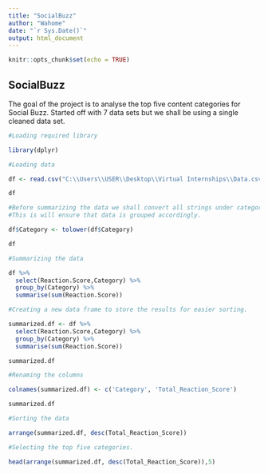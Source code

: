 ---
title: "SocialBuzz"
author: "Wahome"
date: "`r Sys.Date()`"
output: html_document
---

```{r setup, include=FALSE}
knitr::opts_chunk$set(echo = TRUE)
```

## SocialBuzz

The goal of the project is to analyse the top five content categories for Social Buzz.
Started off with 7 data sets but we shall be using a single cleaned data set.

```{r}
#Loading required library

library(dplyr)

```

```{r}
#Loading data

df <- read.csv("C:\\Users\\USER\\Desktop\\Virtual Internships\\Data.csv")

df

```

```{r}
#Before summarizing the data we shall convert all strings under category to lower.
#This is will ensure that data is grouped accordingly.

df$Category <- tolower(df$Category)

df

```


```{r}
#Summarizing the data

df %>%
  select(Reaction.Score,Category) %>%
  group_by(Category) %>%
  summarise(sum(Reaction.Score))

```

```{r}

#Creating a new data frame to store the results for easier sorting.

summarized.df <- df %>%
  select(Reaction.Score,Category) %>%
  group_by(Category) %>%
  summarise(sum(Reaction.Score))

summarized.df

```

```{r}
#Renaming the columns

colnames(summarized.df) <- c('Category', 'Total_Reaction_Score')

summarized.df

```

```{r}
#Sorting the data

arrange(summarized.df, desc(Total_Reaction_Score))

```

```{r}
#Selecting the top five categories.

head(arrange(summarized.df, desc(Total_Reaction_Score)),5)

```

